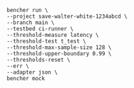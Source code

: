 ```
bencher run \
--project save-walter-white-1234abcd \
--branch main \
--testbed ci-runner \
--threshold-measure latency \
--threshold-test t_test \
--threshold-max-sample-size 128 \
--threshold-upper-boundary 0.99 \
--thresholds-reset \
--err \
--adapter json \
bencher mock
```
